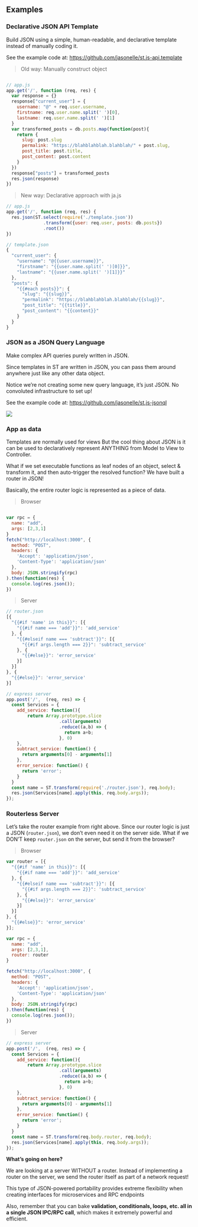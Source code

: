 ## Examples

### Declarative JSON API Template

Build JSON using a simple, human-readable, 
and declarative template instead of manually coding it.

See the example code at:
[https://github.com/jasonelle/st.js-api.template](https://github.com/jasonelle/st.js-api.template)

> Old way: Manually construct object

```js

// app.js
app.get('/', function (req, res) {
  var response = {}
  response["current_user"] = {
    username: "@" + req.user.username,
    firstname: req.user.name.split(' ')[0],
    lastname: req.user.name.split(' ')[1]
  }
  var transformed_posts = db.posts.map(function(post){
    return {
      slug: post.slug
      permalink: "https://blahblahblah.blahblah/" + post.slug,
      post_title: post.title,
      post_content: post.content
    }
  })
  response["posts"] = transformed_posts
  res.json(response)
})

```

> New way: Declarative approach with ja.js

```js
// app.js
app.get('/', function (req, res) {
  res.json(ST.select(require('./template.json'))
              .transform({user: req.user, posts: db.posts})
              .root())
})

// template.json
{
  "current_user": {
    "username": "@{{user.username}}",
    "firstname": "{{user.name.split(' ')[0]}}",
    "lastname": "{{user.name.split(' ')[1]}}"
  },
  "posts": {
    "{{#each posts}}": {
      "slug": "{{slug}}",
      "permalink": "https://blahblahblah.blahblah/{{slug}}",
      "post_title": "{{title}}",
      "post_content": "{{content}}"
    }
  }
}
```

### JSON as a JSON Query Language

Make complex API queries purely written in JSON.

Since templates in ST are written in JSON, 
you can pass them around anywhere just like any other data object.

Notice we're not creating some new query language, it's just JSON. 
No convoluted infrastructure to set up!

See the example code at:
[https://github.com/jasonelle/st.js-jsonql](https://github.com/jasonelle/st.js-jsonql)

![](images/jajs/jsonql.png)

### App as data

Templates are normally used for views
But the cool thing about JSON is it can be used to 
declaratively represent ANYTHING from Model to View to Controller.

What if we set executable functions as leaf 
nodes of an object, select & transform it, and then auto-trigger the resolved function?
We have built a router in JSON!

Basically, the entire router logic is
represented as a piece of data.

> Browser

```js

var rpc = {
  name: "add",
  args: [2,3,1]
}
fetch("http://localhost:3000", {
  method: "POST",
  headers: {
    'Accept': 'application/json',
    'Content-Type': 'application/json'
  },
  body: JSON.stringify(rpc)
).then(function(res) {
  console.log(res.json());
})
```

> Server

```js
// router.json
[{
  "{{#if 'name' in this}}": [{
    "{{#if name === 'add'}}": 'add_service'
  }, {
    "{{#elseif name === 'subtract'}}": [{
      "{{#if args.length === 2}}": 'subtract_service'
    }, {
      "{{#else}}": 'error_service'
    }]
  }]
}, {
  "{{#else}}": 'error_service'
}]

// express server
app.post('/',  (req, res) => {
  const Services = {
    add_service: function(){
        return Array.prototype.slice
                    .call(arguments)
                    .reduce((a,b) => {
                      return a+b;
                    }, 0)
    },
    subtract_service: function() {
      return arguments[0] - arguments[1]
    },
    error_service: function() {
      return 'error';
    }
  }
  const name = ST.transform(require('./router.json'), req.body);
  res.json(Services[name].apply(this, req.body.args));
});
```

### Routerless Server

Let's take the router example from right above. 
Since our router logic is just a JSON (`router.json`), 
we don't even need it on the server side.
What if we DON'T keep `router.json` on the server, 
but send it from the browser?

> Browser

```js
var router = [{
  "{{#if 'name' in this}}": [{
    "{{#if name === 'add'}}": 'add_service'
  }, {
    "{{#elseif name === 'subtract'}}": [{
      "{{#if args.length === 2}}": 'subtract_service'
    }, {
      "{{#else}}": 'error_service'
    }]
  }]
}, {
  "{{#else}}": 'error_service'
}];

var rpc = {
  name: "add",
  args: [2,3,1],
  router: router
}

fetch("http://localhost:3000", {
  method: "POST",
  headers: {
    'Accept': 'application/json',
    'Content-Type': 'application/json'
  },
  body: JSON.stringify(rpc)
).then(function(res) {
  console.log(res.json());
})
```


> Server

```js
// express server
app.post('/',  (req, res) => {
  const Services = {
    add_service: function(){
        return Array.prototype.slice
                    .call(arguments)
                    .reduce((a,b) => {
                      return a+b;
                    }, 0)
    },
    subtract_service: function() {
      return arguments[0] - arguments[1]
    },
    error_service: function() {
      return 'error';
    }
  }
  const name = ST.transform(req.body.router, req.body);
  res.json(Services[name].apply(this, req.body.args));
});
```

**What's going on here?**

We are looking at a server WITHOUT a router.
Instead of implementing a router on the server, 
we send the router itself as part of a network request!

This type of JSON-powered portability provides 
extreme flexibility when creating interfaces 
for microservices and RPC endpoints

Also, remember that you can bake 
**validation, conditionals, loops, etc. all in a single 
JSON IPC/RPC call**, which makes it extremely 
powerful and efficient.
